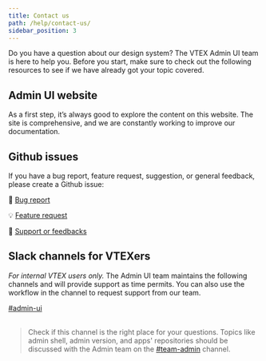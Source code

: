 ```yaml
---
title: Contact us
path: /help/contact-us/
sidebar_position: 3
---
```


Do you have a question about our design system? The VTEX Admin UI team is here to help you. Before you start, make sure to check out the following resources to see if we have already got your topic covered.

## Admin UI website

As a first step, it’s always good to explore the content on this website. The site is comprehensive, and we are constantly working to improve our documentation.

## Github issues

If you have a bug report, feature request, suggestion, or general feedback, please create a Github issue:

🐞 [Bug report](https://github.com/vtex/admin-ui/issues/new?assignees=&labels=&template=bug_report.md)<br />

💡 [Feature request](https://github.com/vtex/admin-ui/issues/new?assignees=&labels=&template=feature_request.md)<br />

💬 [Support or feedbacks](https://github.com/vtex/admin-ui/issues/new?assignees=&labels=&template=support-question.md)

## Slack channels for VTEXers

_For internal VTEX users only._ The Admin UI team maintains the following channels and will provide support as time permits. You can also use the workflow in the channel to request support from our team.

[#admin-ui](https://vtex.slack.com/archives/C01DVTFA4VA)<br />
<br />

> Check if this channel is the right place for your questions. Topics like admin shell, admin version, and apps' repositories should be discussed with the Admin team on the [#team-admin](https://vtex.slack.com/archives/C0170C2TTDY) channel.
